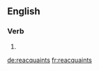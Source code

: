 ==English==

===Verb===
{{head|en}}

# {{en-third-person singular of|reacquaint}}

[[de:reacquaints]]
[[fr:reacquaints]]